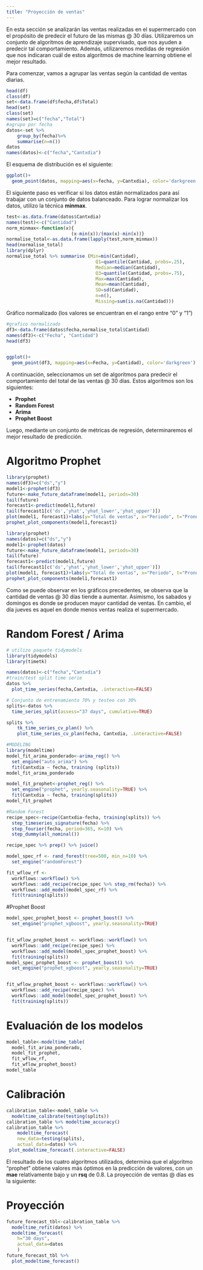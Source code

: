```yaml
---
title: "Proyección de ventas"
---
```


En esta sección se analizarán las ventas realizadas en el supermercado con el propósito de predecir el futuro de las mismas @ 30 días.
Utilizaremos un conjunto de algoritmos de aprendizaje supervisado, que nos ayuden a predecir tal comportamiento.
Además, utilizaremos medidas de regresión que nos indicaran cuál de estos algoritmos de machine learning obtiene el mejor resultado.

Para comenzar, vamos a agrupar las ventas según la cantidad de ventas diarias.

```r
head(df)
class(df)
set<-data.frame(df$fecha,df$Total)
head(set)
class(set)
names(set)=c("fecha","Total")
#agrupo por fecha
datos<-set %>%
    group_by(fecha)%>%
    summarise(n=n())
datos
names(datos)<-c("fecha","Cantxdia")

```


El esquema de distribución es el siguiente:

```r
ggplot()+
  geom_point(datos, mapping=aes(x=fecha, y=Cantxdia), color='darkgreen')

```


El siguiente paso es verificar si los datos están normalizados para así trabajar con un conjunto de datos balanceado.
Para lograr normalizar los datos, utilizo la técnica **minmax**.


```r
test<-as.data.frame(datos$Cantxdia)
names(test)<-c("Cantidad")
norm_minmax<-function(x){
                        (x-min(x))/(max(x)-min(x))}
normalise_total<-as.data.frame(lapply(test,norm_minmax))
head(normalise_total)
library(dplyr)
normalise_total %>% summarise (Min=min(Cantidad),
                                 Q1=quantile(Cantidad, probs=.25),
                                 Median=median(Cantidad),
                                 Q3=quantile(Cantidad, probs=.75),
                                 Max=max(Cantidad),
                                 Mean=mean(Cantidad),
                                 SD=sd(Cantidad),
                                 n=n(),
                                 Missing=sum(is.na(Cantidad)))
```


Gráfico normalizado (los valores se encuentran en el rango entre "0" y "1")


```r
#grafico normalizado
df3<-data.frame(datos$fecha,normalise_total$Cantidad)
names(df3)<-c("Fecha", "Cantidad")
head(df3)


ggplot()+
  geom_point(df3, mapping=aes(x=Fecha, y=Cantidad), color='darkgreen')
```

A continuación, seleccionamos un set de algoritmos para predecir el comportamiento del total de las ventas @ 30 días. Estos algoritmos son los siguientes:

- **Prophet**
- **Random Forest**
- **Arima**
- **Prophet Boost **

Luego, mediante un conjunto de métricas de regresión, determinaremos el mejor resultado de predicción. 

# Algoritmo Prophet

```r
library(prophet)
names(df3)=c("ds","y")
model1<-prophet(df3)
future<-make_future_dataframe(model1, periods=30)
tail(future)
forecast1<-predict(model1,future)
tail(forecast1[c('ds','yhat','yhat_lower','yhat_upper')])
plot(model1, forecast1)+labs(y="Total de ventas", x="Periodo", t="Pronostico de cantidad de ventas @ 30 dias")
prophet_plot_components(model1,forecast1)
```


```r
library(prophet)
names(datos)=c("ds","y")
model1<-prophet(datos)
future<-make_future_dataframe(model1, periods=30)
tail(future)
forecast1<-predict(model1,future)
tail(forecast1[c('ds','yhat','yhat_lower','yhat_upper')])
plot(model1, forecast1)+labs(y="Total de ventas", x="Periodo", t="Pronostico de cantidad de ventas @ 30 dias")
prophet_plot_components(model1,forecast1)
```


Como se puede observar en los gráficos precedentes, se observa que la cantidad de ventas @ 30 días tiende a aumentar. Asimismo, los sabados y domingos es donde se producen mayor cantidad de ventas. En cambio, el día jueves es aquel en donde menos ventas realiza el supermercado.

# Random Forest / Arima

```r
# utilizo paquete tidymodels
library(tidymodels)
library(timetk)

names(datos)<-c("fecha","Cantxdia")
#train/test split time serie
datos %>%
  plot_time_series(fecha,Cantxdia, .interactive=FALSE)

# Conjunto de entrenamiento 70% y testeo con 30%
splits<-datos %>%
  time_series_split(assess="37 days", cumulative=TRUE)

splits %>%
    tk_time_series_cv_plan() %>%
    plot_time_series_cv_plan(fecha, Cantxdia, .interactive=FALSE)
```

```r
#MODELING
library(modeltime)
model_fit_arima_ponderado<-arima_reg() %>%
  set_engine("auto_arima") %>%
  fit(Cantxdia ~ fecha, training (splits))
model_fit_arima_ponderado

model_fit_prophet<-prophet_reg() %>%
  set_engine("prophet", yearly.seasonality=TRUE) %>%
  fit(Cantxdia ~ fecha, training(splits))
model_fit_prophet

#Random Forest 
recipe_spec<-recipe(Cantxdia~fecha, training(splits)) %>%
  step_timeseries_signature(fecha) %>%
  step_fourier(fecha, period=365, K=10) %>%
  step_dummy(all_nominal())

recipe_spec %>% prep() %>% juice()

model_spec_rf <- rand_forest(tree=500, min_n=10) %>%
  set_engine("randomForest")

fit_wflow_rf <-
  workflows::workflow() %>%
  workflows::add_recipe(recipe_spec %>% step_rm(fecha)) %>%
  workflows::add_model(model_spec_rf) %>%
  fit(training(splits))
```

#Prophet Boost

```r
model_spec_prophet_boost <- prophet_boost() %>%
  set_engine("prophet_xgboost", yearly.seasonality=TRUE)


fit_wflow_prophet_boost <- workflows::workflow() %>%
  workflows::add_recipe(recipe_spec) %>%
  workflows::add_model(model_spec_prophet_boost) %>%
  fit(training(splits))
model_spec_prophet_boost <- prophet_boost() %>%
  set_engine("prophet_xgboost", yearly.seasonality=TRUE)


fit_wflow_prophet_boost <- workflows::workflow() %>%
  workflows::add_recipe(recipe_spec) %>%
  workflows::add_model(model_spec_prophet_boost) %>%
  fit(training(splits))
```

# Evaluación de los modelos

```r
model_table<-modeltime_table(
  model_fit_arima_ponderado,
  model_fit_prophet,
  fit_wflow_rf,
  fit_wflow_prophet_boost)
model_table
```

# Calibración

```r
calibration_table<-model_table %>%
  modeltime_calibrate(testing(splits))
calibration_table %>% modeltime_accuracy()
calibration_table %>%
    modeltime_forecast(
    new_data=testing(splits),
    actual_data=datos) %>%
 plot_modeltime_forecast(.interactive=FALSE)
```

El resultado de los cuatro algoritmos utilizados, determina que el algoritmo "prophet" obtiene valores más óptimos en la predicción de valores, con un **mae** relativamente bajo y un **rsq** de 0.8.
La proyección de ventas @ días es la siguiente:

# Proyección

```r
future_forecast_tbl<-calibration_table %>%
  modeltime_refit(datos) %>%
  modeltime_forecast(
    h="30 days",
    actual_data=datos
    )
future_forecast_tbl %>%
  plot_modeltime_forecast()
```


